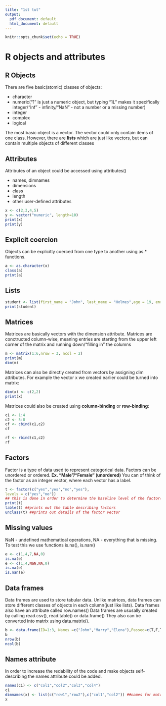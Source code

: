 ```yaml
---
title: "1st tut"
output:
  pdf_document: default
  html_document: default
---
```


```r
knitr::opts_chunk$set(echo = TRUE)
```

# R objects and attributes
## R Objects
There are five basic(atomic) classes of objects:

- character
- numeric("1" is just a numeric object, but typing "1L" makes it specifically integer/"Inf" - infinity/"NaN" - not a number or a missing number)
- integer
- complex
- logical

The most basic object is a vector. The vector could only contain items of one class. 
However, there are **lists** which are just like vectors, but can contain multiple objects of different classes

## Attributes

Attributes of an object could be accessed using attributes()

- names, dimnames
- dimensions
- class
- length
- other user-defined attributes

```r
x <- c(2,3,4,5)
y <- vector("numeric", length=10)
print(x)
print(y)
```
## Explicit coercion

Objects can be explicitly coerced from one type to another using as.* functions.

```r
a <- as.character(x)
class(a)
print(a)
```

## Lists

```r
student <- list(first_name = "John", last_name = "Holmes",age = 19, enrolled = T)
print(student)
```

## Matrices

Matrices are basically vectors with the dimension attribute. Matrices are conctructed column-wise, meaning entries are starting from the upper left corner of the matrix and running down/"filling in" the columns

```r
m <- matrix(1:6,nrow = 3, ncol = 2)
print(m)
dim(m)
```

Matrices can also be directly created from vectors by assigning dim attributes. For example the vector x we created earlier could be turned into matrix:

```r
dim(x) <- c(2,2)
print(x)
```

Matrices could also be created using **column-binding** or **row-binding**:

```r
c1 <- 1:4
c2 <- 5:8
cf <- cbind(c1,c2)
cf

rf <- rbind(c1,c2)
rf
```

## Factors

Factor is a type of data used to represent categorical data. Factors can be unordered or ordered. **Ex. "Male"/"Female" (unordered)**
You can of think of the factor as an integer vector, where each vector has a label.

```r
t <- factor(c("yes","yes","no","yes"),
levels = c("yes","no"))
## this is done in order to determine the baseline level of the factor(in basic configuration "no" would have beel the first level since they are automatically ordered in an alphabetical basis) now "yes" is the first level, and "no" is the second
print(t) 
table(t) ##prints out the table describing factors
unclass(t) ##prints out details of the factor vector
```

## Missing values

NaN - undefined mathematical operations, NA - everything that is missing. To test this we use functions is.na(), is.nan()

```r
e <- c(1,4,7,NA,0)
is.na(e)
e <- c(1,4,NaN,NA,0)
is.na(e)
is.nan(e)
```

## Data frames

Data frames are used to store tabular data. Unlike matrices, data frames can store different classes of objects in each column(just like lists).
Data frames also have an attribute called row.names()
Data frames are ususally created by calling read.csv(), read.table() or data.frame()
They also can be converted into matrix using data.matrix().

```r
b <- data.frame(ID=1:3, Names =c("John","Marry","Elena"),Passed=c(T,F,T))
b
nrow(b)
ncol(b)
```

## Names attribute

In order to increase the redability of the code and make objects self-describing the names attribute could be added.

```r
names(c1) <- c("col1","col2","col3","col4")
c1
dimnames(x) <- list(c("row1","row2"),c("col1","col2")) ##names for matrices
x
```

